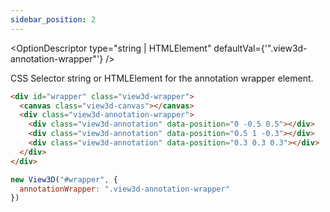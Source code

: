 ```yaml
---
sidebar_position: 2
---
```



<OptionDescriptor type="string | HTMLElement" defaultVal={'".view3d-annotation-wrapper"'} />

CSS Selector string or HTMLElement for the annotation wrapper element.

```html
<div id="wrapper" class="view3d-wrapper">
  <canvas class="view3d-canvas"></canvas>
  <div class="view3d-annotation-wrapper">
    <div class="view3d-annotation" data-position="0 -0.5 0.5"></div>
    <div class="view3d-annotation" data-position="0.5 1 -0.3"></div>
    <div class="view3d-annotation" data-position="0.3 0.3 0.3"></div>
  </div>
</div>
```

```js
new View3D("#wrapper", {
  annotationWrapper: ".view3d-annotation-wrapper"
})
```
